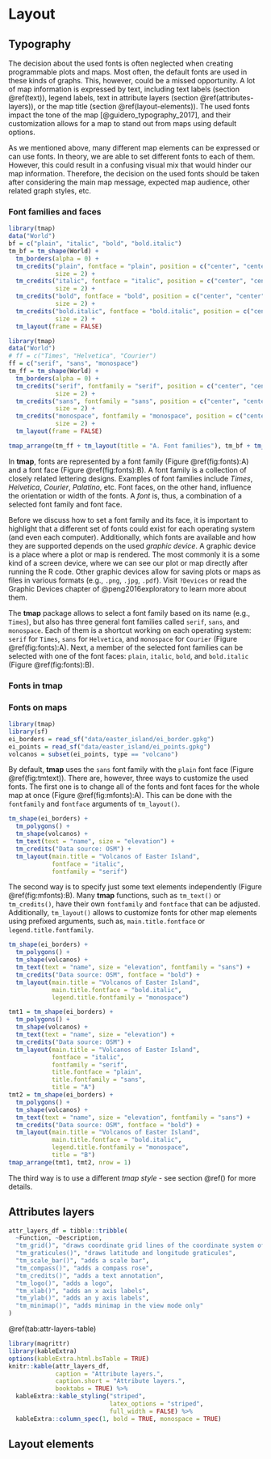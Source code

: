 # Layout {#layout}

## Typography

<!-- Font faces and font families -->
The decision about the used fonts is often neglected when creating programmable plots and maps.
Most often, the default fonts are used in these kinds of graphs.
This, however, could be a missed opportunity.
A lot of map information is expressed by text, including text labels (section \@ref(text)), legend labels, text in attribute layers (section \@ref(attributes-layers)), or the map title (section \@ref(layout-elements)).
The used fonts impact the tone of the map [@guidero_typography_2017], and their customization allows for a map to stand out from maps using default options.

<!-- role of font faces and font families: -->
<!-- - highlight different levels/importance -->
As we mentioned above, many different map elements can be expressed or can use fonts.
In theory, we are able to set different fonts to each of them.
However, this could result in a confusing visual mix that would hinder our map information.
Therefore, the decision on the used fonts should be taken after considering the main map message, expected map audience, other related graph styles, etc.
<!-- In the next two sections, we show how to set up font families and font faces, and give some overall tips on font selections. -->

### Font families and faces


```r
library(tmap)
data("World")
bf = c("plain", "italic", "bold", "bold.italic")
tm_bf = tm_shape(World) +
  tm_borders(alpha = 0) +
  tm_credits("plain", fontface = "plain", position = c("center", "center"),
             size = 2) +
  tm_credits("italic", fontface = "italic", position = c("center", "center"),
             size = 2) +
  tm_credits("bold", fontface = "bold", position = c("center", "center"),
             size = 2) +
  tm_credits("bold.italic", fontface = "bold.italic", position = c("center", "center"),
             size = 2) +
  tm_layout(frame = FALSE)
```

```r
library(tmap)
data("World")
# ff = c("Times", "Helvetica", "Courier")
ff = c("serif", "sans", "monospace")
tm_ff = tm_shape(World) +
  tm_borders(alpha = 0) +
  tm_credits("serif", fontfamily = "serif", position = c("center", "center"),
             size = 2) +
  tm_credits("sans", fontfamily = "sans", position = c("center", "center"),
             size = 2) +
  tm_credits("monospace", fontfamily = "monospace", position = c("center", "center"),
             size = 2) +
  tm_layout(frame = FALSE)
```

```r
tmap_arrange(tm_ff + tm_layout(title = "A. Font families"), tm_bf + tm_layout(title = "B. Font faces"), nrow = 1)
```

In **tmap**, fonts are represented by a font family (Figure \@ref(fig:fonts):A) and a font face (Figure \@ref(fig:fonts):B).
A font family is a collection of closely related lettering designs.
Examples of font families include *Times*, *Helvetica*, *Courier*, *Palatino*, etc.
Font faces, on the other hand, influence the orientation or width of the fonts.
A *font* is, thus, a combination of a selected font family and font face.

Before we discuss how to set a font family and its face, it is important to highlight that a different set of fonts could exist for each operating system (and even each computer).
Additionally, which fonts are available and how they are supported depends on the used *graphic device*.
A graphic device is a place where a plot or map is rendered.
The most commonly it is a some kind of a screen device, where we can see our plot or map directly after running the R code.
Other graphic devices allow for saving plots or maps as files in various formats (e.g., `.png`, `.jpg`, `.pdf`).
Visit `?Devices` or read the Graphic Devices chapter of @peng2016exploratory to learn more about them.
<!-- state possible problems -->

The **tmap** package allows to select a font family based on its name (e.g., `Times`), but also has three general font families called `serif`, `sans`, and `monospace`.
Each of them is a shortcut working on each operating system: `serif` for `Times`, `sans` for `Helvetica`, and `monospace` for `Courier` (Figure \@ref(fig:fonts):A). 
Next, a member of the selected font families can be selected with one of the font faces: `plain`, `italic`, `bold`, and `bold.italic` (Figure \@ref(fig:fonts):B).

<!-- explain what are font families -->
<!-- explain when each font family is useful -->

<!-- explain what are font faces -->
<!-- explain when each font face is useful -->

### Fonts in **tmap**

<!-- build-in fonts only -->
<!-- external fonts with extrafont -->
<!-- external fonts with showtext -->

### Fonts on maps

```r
library(tmap)
library(sf)
ei_borders = read_sf("data/easter_island/ei_border.gpkg")
ei_points = read_sf("data/easter_island/ei_points.gpkg")
volcanos = subset(ei_points, type == "volcano")
```

<!-- explain defaults -->
By default, **tmap** uses the `sans` font family with the `plain` font face (Figure \@ref(fig:tmtext)). 
There are, however, three ways to customize the used fonts.
The first one is to change all of the fonts and font faces for the whole map at once (Figure \@ref(fig:mfonts):A).
This can be done with the `fontfamily` and `fontface` arguments of `tm_layout()`.

```r
tm_shape(ei_borders) +
  tm_polygons() +
  tm_shape(volcanos) +
  tm_text(text = "name", size = "elevation") +
  tm_credits("Data source: OSM") + 
  tm_layout(main.title = "Volcanos of Easter Island",
            fontface = "italic",
            fontfamily = "serif")
```

The second way is to specify just some text elements independently (Figure \@ref(fig:mfonts):B).
Many **tmap** functions, such as `tm_text()` or `tm_credits()`, have their own `fontfamily` and `fontface` that can be adjusted.
Additionally, `tm_layout()` allows to customize fonts for other map elements using prefixed arguments, such as, `main.title.fontface` or `legend.title.fontfamily`.

```r
tm_shape(ei_borders) +
  tm_polygons() +
  tm_shape(volcanos) +
  tm_text(text = "name", size = "elevation", fontfamily = "sans") +
  tm_credits("Data source: OSM", fontface = "bold") +
  tm_layout(main.title = "Volcanos of Easter Island",
            main.title.fontface = "bold.italic", 
            legend.title.fontfamily = "monospace")
```

```r
tmt1 = tm_shape(ei_borders) +
  tm_polygons() +
  tm_shape(volcanos) +
  tm_text(text = "name", size = "elevation") +
  tm_credits("Data source: OSM") + 
  tm_layout(main.title = "Volcanos of Easter Island",
            fontface = "italic",
            fontfamily = "serif",
            title.fontface = "plain",
            title.fontfamily = "sans",
            title = "A")
tmt2 = tm_shape(ei_borders) +
  tm_polygons() +
  tm_shape(volcanos) +
  tm_text(text = "name", size = "elevation", fontfamily = "sans") +
  tm_credits("Data source: OSM", fontface = "bold") +
  tm_layout(main.title = "Volcanos of Easter Island",
            main.title.fontface = "bold.italic", 
            legend.title.fontfamily = "monospace",
            title = "B")
tmap_arrange(tmt1, tmt2, nrow = 1)
```

The third way is to use a different *tmap style* - see section \@ref() for more details.

<!-- explain that we can change font faces and families for each element or the whole map -->
<!-- mention size -->


## Attributes layers

```r
attr_layers_df = tibble::tribble(
  ~Function, ~Description,
  "tm_grid()", "draws coordinate grid lines of the coordinate system of the main shape object",
  "tm_graticules()", "draws latitude and longitude graticules", 
  "tm_scale_bar()", "adds a scale bar", 
  "tm_compass()", "adds a compass rose", 
  "tm_credits()", "adds a text annotation", 
  "tm_logo()", "adds a logo",
  "tm_xlab()", "adds an x axis labels", 
  "tm_ylab()", "adds an y axis labels",
  "tm_minimap()", "adds minimap in the view mode only"
)
```

\@ref(tab:attr-layers-table)

```r
library(magrittr)
library(kableExtra)
options(kableExtra.html.bsTable = TRUE)
knitr::kable(attr_layers_df, 
             caption = "Attribute layers.",
             caption.short = "Attribute layers.",
             booktabs = TRUE) %>%
  kableExtra::kable_styling("striped",
                            latex_options = "striped", 
                            full_width = FALSE) %>% 
  kableExtra::column_spec(1, bold = TRUE, monospace = TRUE)
```

## Layout elements
